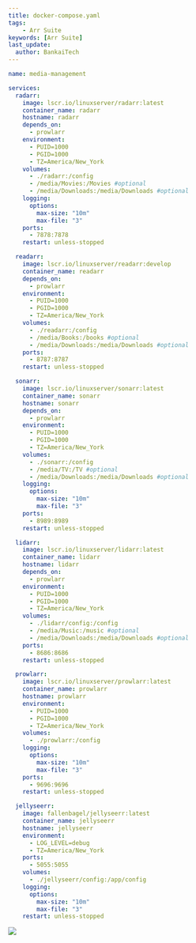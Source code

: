 ---
title: docker-compose.yaml
tags:
    - Arr Suite
keywords: [Arr Suite]
last_update:
  author: BankaiTech
---
```yaml
name: media-management

services:
  radarr:
    image: lscr.io/linuxserver/radarr:latest
    container_name: radarr
    hostname: radarr
    depends_on:
      - prowlarr
    environment:
      - PUID=1000
      - PGID=1000
      - TZ=America/New_York
    volumes:
      - ./radarr:/config
      - /media/Movies:/Movies #optional
      - /media/Downloads:/media/Downloads #optional
    logging:
      options:
        max-size: "10m"
        max-file: "3"
    ports:
      - 7878:7878
    restart: unless-stopped

  readarr:
    image: lscr.io/linuxserver/readarr:develop
    container_name: readarr
    depends_on:
      - prowlarr
    environment:
      - PUID=1000
      - PGID=1000
      - TZ=America/New_York
    volumes:
      - ./readarr:/config
      - /media/Books:/books #optional
      - /media/Downloads:/media/Downloads #optional
    ports:
      - 8787:8787
    restart: unless-stopped

  sonarr:
    image: lscr.io/linuxserver/sonarr:latest
    container_name: sonarr
    hostname: sonarr
    depends_on:
      - prowlarr
    environment:
      - PUID=1000
      - PGID=1000
      - TZ=America/New_York
    volumes:
      - ./sonarr:/config
      - /media/TV:/TV #optional
      - /media/Downloads:/media/Downloads #optional
    logging:
      options:
        max-size: "10m"
        max-file: "3"
    ports:
      - 8989:8989
    restart: unless-stopped

  lidarr:
    image: lscr.io/linuxserver/lidarr:latest
    container_name: lidarr
    hostname: lidarr
    depends_on:
      - prowlarr
    environment:
      - PUID=1000
      - PGID=1000
      - TZ=America/New_York
    volumes:
      - ./lidarr/config:/config
      - /media/Music:/music #optional
      - /media/Downloads:/media/Downloads #optional
    ports:
      - 8686:8686
    restart: unless-stopped

  prowlarr:
    image: lscr.io/linuxserver/prowlarr:latest
    container_name: prowlarr
    hostname: prowlarr
    environment:
      - PUID=1000
      - PGID=1000
      - TZ=America/New_York
    volumes:
      - ./prowlarr:/config
    logging:
      options:
        max-size: "10m"
        max-file: "3"
    ports:
      - 9696:9696
    restart: unless-stopped

  jellyseerr:
    image: fallenbagel/jellyseerr:latest
    container_name: jellyseerr
    hostname: jellyseerr
    environment:
      - LOG_LEVEL=debug
      - TZ=America/New_York
    ports:
      - 5055:5055
    volumes:
      - ./jellyseerr/config:/app/config
    logging:
      options:
        max-size: "10m"
        max-file: "3"
    restart: unless-stopped
```

<a href="https://www.buymeacoffee.com/BankaiTech"><img src="https://img.buymeacoffee.com/button-api/?text=Buy me a beer&emoji=🍺&slug=BankaiTech&button_colour=FFDD00&font_colour=000000&font_family=Cookie&outline_colour=000000&coffee_colour=ffffff" /></a>
